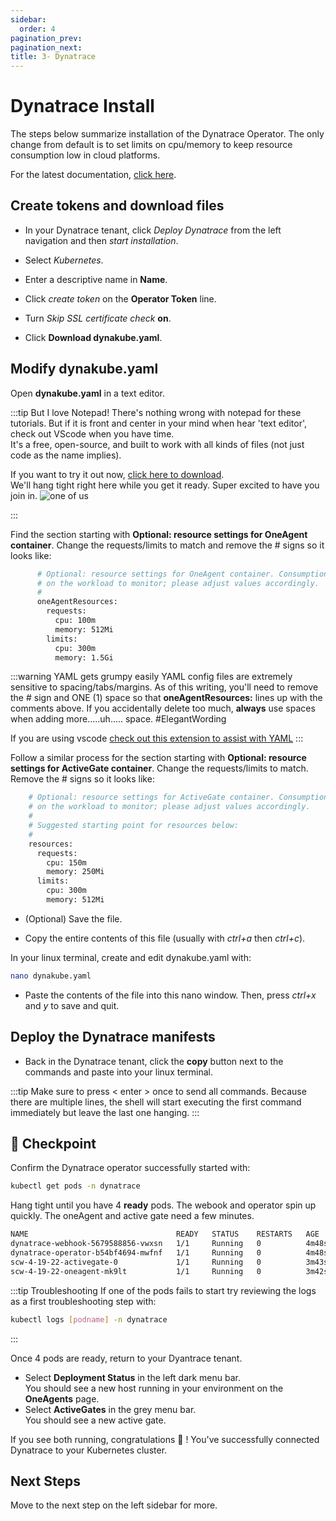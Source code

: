 ---
sidebar:
  order: 4
pagination_prev:
pagination_next:
title: 3- Dynatrace
---

# Dynatrace Install

The steps below summarize installation of the Dynatrace Operator. The only change from default is to set limits on cpu/memory to keep resource consumption low in cloud platforms.

For the latest documentation, [click here](https://www.dynatrace.com/support/help/setup-and-configuration/setup-on-container-platforms/kubernetes/set-up-k8s-monitoring).

## Create tokens and download files

- In your Dynatrace tenant, click _Deploy Dynatrace_ from the left navigation and then _start installation_.

- Select _Kubernetes_.

- Enter a descriptive name in **Name**.

- Click _create token_ on the **Operator Token** line.

- Turn _Skip SSL certificate check_ **on**.

- Click **Download dynakube.yaml**.

## Modify dynakube.yaml

Open **dynakube.yaml** in a text editor.

:::tip But I love Notepad!
There's nothing wrong with notepad for these tutorials. But if it is front and center in your mind when hear 'text editor', check out VScode when you have time.  
It's a free, open-source, and built to work with all kinds of files (not just code as the name implies).

If you want to try it out now, [click here to download](https://code.visualstudio.com/download).  
We'll hang tight right here while you get it ready. Super excited to have you join in.
![one of us](/src/assets/img/oneofus.png)

:::

Find the section starting with **Optional: resource settings for OneAgent container**. Change the requests/limits to match and remove the # signs so it looks like:

```bash
      # Optional: resource settings for OneAgent container. Consumption of the OneAgent heavily depends
      # on the workload to monitor; please adjust values accordingly.
      #
      oneAgentResources:
        requests:
          cpu: 100m
          memory: 512Mi
        limits:
          cpu: 300m
          memory: 1.5Gi

```

:::warning YAML gets grumpy easily
YAML config files are extremely sensitive to spacing/tabs/margins. As of this writing, you'll need to remove the # sign and ONE (1) space so that **oneAgentResources:** lines up with the comments above. If you accidentally delete too much, **always** use spaces when adding more.....uh..... space. #ElegantWording

If you are using vscode [check out this extension to assist with YAML](https://marketplace.visualstudio.com/items?itemName=redhat.vscode-yaml)
:::

Follow a similar process for the section starting with **Optional: resource settings for ActiveGate container**. Change the requests/limits to match. Remove the # signs so it looks like:

```bash
    # Optional: resource settings for ActiveGate container. Consumption of the ActiveGate heavily depends
    # on the workload to monitor; please adjust values accordingly.
    #
    # Suggested starting point for resources below:
    #
    resources:
      requests:
        cpu: 150m
        memory: 250Mi
      limits:
        cpu: 300m
        memory: 512Mi

```

- (Optional) Save the file.

- Copy the entire contents of this file (usually with _ctrl+a_ then _ctrl+c_).

In your linux terminal, create and edit dynakube.yaml with:

```bash
nano dynakube.yaml
```

- Paste the contents of the file into this nano window. Then, press _ctrl+x_ and _y_ to save and quit.

## Deploy the Dynatrace manifests

- Back in the Dynatrace tenant, click the **copy** button next to the commands and paste into your linux terminal.

:::tip
Make sure to press < enter > once to send all commands. Because there are multiple lines, the shell will start executing the first command immediately but leave the last one hanging.
:::

## :checkered_flag: Checkpoint

Confirm the Dynatrace operator successfully started with:

```bash
kubectl get pods -n dynatrace
```

Hang tight until you have 4 **ready** pods. The webook and operator spin up quickly. The oneAgent and active gate need a few minutes.

```bash
NAME                                 READY   STATUS    RESTARTS   AGE
dynatrace-webhook-5679588856-vwxsn   1/1     Running   0          4m48s
dynatrace-operator-b54bf4694-mwfnf   1/1     Running   0          4m48s
scw-4-19-22-activegate-0             1/1     Running   0          3m43s
scw-4-19-22-oneagent-mk9lt           1/1     Running   0          3m42s
```

:::tip Troubleshooting
If one of the pods fails to start try reviewing the logs as a first troubleshooting step with:

```bash
kubectl logs [podname] -n dynatrace
```

:::

Once 4 pods are ready, return to your Dyantrace tenant.

- Select **Deployment Status** in the left dark menu bar.  
  You should see a new host running in your environment on the **OneAgents** page.
- Select **ActiveGates** in the grey menu bar.  
  You should see a new active gate.

If you see both running, congratulations :tada: ! You've successfully connected Dynatrace to your Kubernetes cluster.

## Next Steps

Move to the next step on the left sidebar for more.
